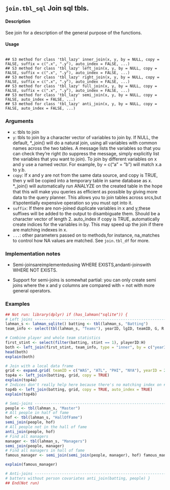 ## ``join.tbl_sql`` Join sql tbls.

####  Description
See join for a description of the general purpose of the functions.

####  Usage 

<pre><code>
## S3 method for class 'tbl_lazy' inner_join(x, y, by = NULL, copy = FALSE, suffix = c(".x", ".y"), auto_index = FALSE, ...)
## S3 method for class 'tbl_lazy' left_join(x, y, by = NULL, copy = FALSE, suffix = c(".x", ".y"), auto_index = FALSE, ...)
## S3 method for class 'tbl_lazy' right_join(x, y, by = NULL, copy = FALSE, suffix = c(".x", ".y"), auto_index = FALSE, ...)
## S3 method for class 'tbl_lazy' full_join(x, y, by = NULL, copy = FALSE, suffix = c(".x", ".y"), auto_index = FALSE, ...)
## S3 method for class 'tbl_lazy' semi_join(x, y, by = NULL, copy = FALSE, auto_index = FALSE, ...)
## S3 method for class 'tbl_lazy' anti_join(x, y, by = NULL, copy = FALSE, auto_index = FALSE, ...)
</code></pre>

### Arguments 
* ``x``: tbls to join
* ``y``: tbls to join by a character vector of variables to join by. If NULL, the default, *_join() will do a natural join, using all variables with common names across the two tables. A message lists the variables so that you can check they’re right (to suppress the message, simply explicitly list the variables that you want to join). To join by different variables on x and y use a named vector. For example, by = c("a" = "b") will match x.a to y.b. 
* ``copy``: If x and y are not from the same data source, and copy is TRUE, then y will be copied into a temporary table in same database as x. *_join() will automatically run ANALYZE on the created table in the hope that this will make you queries as efﬁcient as possible by giving more data to the query planner. 
This allows you to join tables across srcs,but it’spotentially expensive operation so you must opt into it. 
* ``suffix``: If there are non-joined duplicate variables in x and y,these suffixes will be added to the output to disambiguate them.  Should be a character vector of length 2. auto_index if copy is TRUE, automatically create indices for the variables in by. 
This may speed up the join if there are matching indexes in x. 
* ``...``: other parameters passed on to methods,for instance, na_matches to control how NA values are matched. See ``join.tbl_df`` for more.

### Implementation notes 

* Semi-joinsareimplementedusing WHERE EXISTS,andanti-joinswith WHERE NOT EXISTS.

* Support for semi-joins is somewhat partial: you can only create semi joins where the x and y columns are compared with = not with more general operators.

### Examples
```r
## Not run: library(dplyr) if (has_lahman("sqlite")) {
# Left joins ---------------------------------------------------------------
lahman_s <- lahman_sqlite() batting <- tbl(lahman_s, "Batting") 
team_info <- select(tbl(lahman_s, "Teams"), yearID, lgID, teamID, G, R:H)
```
```r
# Combine player and whole team statistics 
first_stint <- select(filter(batting, stint == 1), playerID:H) 
both <- left_join(first_stint, team_info, type = "inner", by = c("yearID", "teamID", "lgID")) 
head(both) 
explain(both)
```
```r
# Join with a local data frame 
grid <- expand.grid( teamID = c("WAS", "ATL", "PHI", "NYA"), yearID = 2010:2012) 
top4a <- left_join(batting, grid, copy = TRUE) 
explain(top4a)
# Indices don't really help here because there's no matching index on # batting 
top4b <- left_join(batting, grid, copy = TRUE, auto_index = TRUE) 
explain(top4b)
```
```r
# Semi-joins ---------------------------------------------------------------
people <- tbl(lahman_s, "Master")
# All people in half of fame 
hof <- tbl(lahman_s, "HallOfFame") 
semi_join(people, hof)
# All people not in the hall of fame 
anti_join(people, hof)
# Find all managers 
manager <- tbl(lahman_s, "Managers") 
semi_join(people, manager)
# Find all managers in hall of fame 
famous_manager <- semi_join(semi_join(people, manager), hof) famous_manager

explain(famous_manager)
```
```r
# Anti-joins ---------------------------------------------------------------
# batters without person covariates anti_join(batting, people) }
## End(Not run)
```

